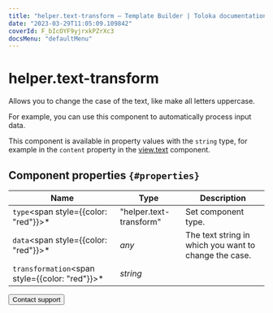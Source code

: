 ```yaml
---
title: "helper.text-transform — Template Builder | Toloka documentation"
date: "2023-03-29T11:05:09.109842"
coverId: F_bIcOYF9yjrxkPZrXc3
docsMenu: "defaultMenu"
---
```



# helper.text-transform

Allows you to change the case of the text, like make all letters uppercase.

For example, you can use this component to automatically process input data.

This component is available in property values with the `string` type, for example in the `content` property in the [view.text](/docs/template-builder/reference/view.text) component.

## Component properties `{#properties}`

**Name** | **Type** | **Description**
----- | ----- | -----
`type`<span style={{color: "red"}}>\*</span> | "helper.text-transform" | Set component type.
`data`<span style={{color: "red"}}>\*</span> | _any_ | The text string in which you want to change the case.
`transformation`<span style={{color: "red"}}>\*</span> | _string_ | <HelperTextTransformTable1/>

<Button themeColor="light" view="default" size="l" type="link" url="/docs/guide/troubleshooting/support?form-source=template-builder-reference-helper-text-transform">Contact support</Button>